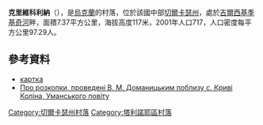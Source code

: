 {{no footnotes|time=2015-09-15T02:03:56+00:00}}
{{coord|48|48|28|N|30|51|14|E|scale:30000_region:UA|display=title}}

'''克里維科利納'''（{{lang-uk|Криві Коліна}}），是[[烏克蘭|烏克蘭]]的村落，位於該國中部[[切爾卡瑟州|切爾卡瑟州]]，處於[[吉爾西基季基奇河|吉爾西基季基奇河]]畔，面積7.37平方公里，海拔高度117米，2001年人口717，人口密度每平方公里97.29人。

==參考資料==
* [http://gska2.rada.gov.ua/pls/z7502/A005?rdat1=26.07.2009&rf7571=38307 картка]{{dead link|date=2017年11月 |bot=InternetArchiveBot |fix-attempted=yes }}
* [https://web.archive.org/web/20110315235337/http://domanicky.com/ua/view/137/ Про розкопки, проведені В. М. Доманицьким поблизу с. Криві Коліна, Уманського повіту]

[[Category:切爾卡瑟州村落|Category:切爾卡瑟州村落]]
[[Category:塔利諾耶區村落|Category:塔利諾耶區村落]]


{{Cherkasy-geo-stub}}